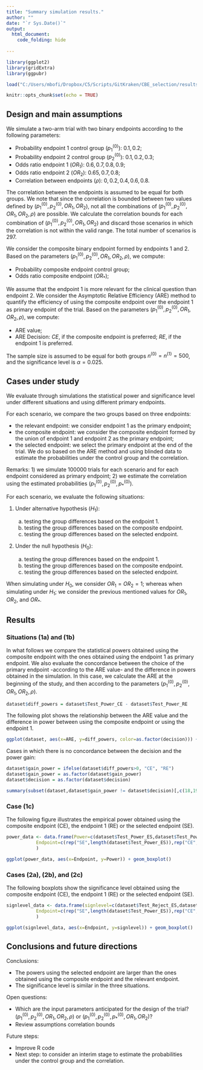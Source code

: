 ---
title: "Summary simulation results."
author: ""
date: "`r Sys.Date()`"
output: 
  html_document:
    code_folding: hide
    
---

```{r setup, include=FALSE}
library(ggplot2)
library(gridExtra)
library(ggpubr)

load("C:/Users/mbofi/Dropbox/C5/Scripts/GitKraken/CBE_selection/results/results_decision_H0.RData")

knitr::opts_chunk$set(echo = TRUE) 
```

## Design and main assumptions

We simulate a two-arm trial with two binary endpoints according to the following parameters:

  - Probability endpoint 1 control group ($p_1^{(0)}$): $0.1, 0.2$;
  - Probability endpoint 2 control group ($p_2^{(0)}$): $0.1, 0.2, 0.3$;
  - Odds ratio endpoint 1 ($OR_1$): $0.6, 0.7, 0.8, 0.9$;
  - Odds ratio endpoint 2 ($OR_2$): $0.65, 0.7, 0.8$;
  - Correlation between endpoints ($\rho$): $0, 0.2, 0.4, 0.6, 0.8$.  

The correlation between the endpoints is assumed to be equal for both groups. We note that since the correlation is bounded between two values defined by ($p_1^{(0)},p_2^{(0)},OR_1,OR_2$), not all the combinations of  ($p_1^{(0)},p_2^{(0)},OR_1,OR_2,\rho$)  are possible. We calculate the correlation bounds for each combination of ($p_1^{(0)},p_2^{(0)},OR_1,OR_2$) and discard those scenarios in which the correlation is not within the valid range. The total number of scenarios is $297$.

We consider the composite binary endpoint formed by endpoints 1 and 2. 
Based on the parameters ($p_1^{(0)},p_2^{(0)},OR_1,OR_2,\rho$), we compute:

  - Probability composite endpoint control group;
  - Odds ratio composite endpoint ($OR_*$);
  
  
We assume that the endpoint 1 is more relevant for the clinical question than endpoint 2.
We consider the Asymptotic Relative Efficiency (ARE) method to quantify the efficiency of using the composite endpoint over the endpoint 1 as primary endpoint of the trial. Based on the parameters ($p_1^{(0)},p_2^{(0)},OR_1,OR_2,\rho$), we compute:

  - ARE value;
  - ARE Decision: *CE*, if the composite endpoint is preferred; *RE*, if the endpoint 1 is preferred.

The sample size is assumed to be equal for both groups $n^{(0)} = n^{(1)} = 500$, and the  significance level is 
$\alpha=0.025$.

## Cases under study

We evaluate through simulations the statistical power and significance level under different situations and using different primary endpoints.

For each scenario, we compare the two groups based on three endpoints:

  - the relevant endpoint: we consider endpoint 1 as the primary endpoint;
  - the composite endpoint: we consider the composite endpoint formed by the union of endpoint 1 and endpoint 2 as the primary endpoint;
  - the selected endpoint: we select the primary endpoint at the end of the trial. We do so based on the ARE method and using blinded data to estimate the probabilities under the control group and the correlation. 
  
Remarks: 
1) we simulate $100000$ trials for each scenario and for each endpoint considered as primary endpoint; 
2) we estimate the correlation using the estimated probabilities ($p_1^{(0)},p_2^{(0)},p_*^{(0)}$).
<!-- under the control group.   -->

For each scenario, we evaluate the following situations:

  1. Under alternative hypothesis ($H_1$):
  
      a. testing the group differences based on the endpoint 1.
      b. testing the group differences based on the composite endpoint.
      <!-- c. we select the primary endpoint at the end of the trial. We do so using the ARE method and using blinded data to estimate the probabilities under the control group and the correlation. -->
      c. testing the group differences based on the selected endpoint.
  
  2. Under the null hypothesis ($H_0$): 
  
      a. testing the group differences based on the endpoint 1.
      b. testing the group differences based on the composite endpoint.
      <!-- c. we select the primary endpoint at the end of the trial. We do so using the ARE method and using blinded data to estimate the probabilities under the control group and the correlation. -->
      c. testing the group differences based on the selected endpoint.

<!-- In the following situations, we select the primary endpoint at the end of the trial. We do so using the ARE method and using blinded data to estimate the probabilities under the control group and the correlation. -->

  <!-- 3. Under the null hypothesis ($H_0$) and:  -->

  <!--       a. testing the group differences based on the endpoint chosen using the ARE method (and based on blinded data) -->

  <!-- 4. Under the null hypothesis ($H_0$) and:  -->

  <!--       a. testing the group differences based on the endpoint chosen using the ARE method (and based on blinded data) -->


When simulating under $H_0$, we consider $OR_1=OR_2=1$; whereas when simulating under $H_1$; we consider the previous mentioned values for $OR_1$, $OR_2$, and $OR_*$.

## Results

### Situations (1a) and (1b)

In what follows we compare the statistical powers obtained using the composite endpoint with the ones obtained using the endpoint 1 as  primary endpoint. We also evaluate the concordance between the choice of the primary endpoint
<!-- decision between using the composite endpoint or the endpoint 1  -->
-according to the ARE value- and the difference in powers obtained in the simulation.  In this case, we calculate the ARE at the beginning of the study, and then according to the parameters ($p_1^{(0)},p_2^{(0)},OR_1,OR_2,\rho$).

```{r} 
dataset$diff_powers = dataset$Test_Power_CE - dataset$Test_Power_RE 
```

The following plot shows the relationship between the ARE value and the difference in power between using the composite endpoint or using the endpoint 1. 
```{r}
ggplot(dataset, aes(x=ARE, y=diff_powers, color=as.factor(decision))) + geom_point(size=2) + labs(y = "Difference in power (Power CE - Power RE)", x="ARE", color="Decision")
```

Cases in which there is no concordance between the decision and the power gain: 
```{r}
dataset$gain_power = ifelse(dataset$diff_powers>0, "CE", "RE")
dataset$gain_power = as.factor(dataset$gain_power)
dataset$decision = as.factor(dataset$decision)

summary(subset(dataset,dataset$gain_power != dataset$decision)[,c(18,19,20,21,26)])
```

### Case (1c) 

The following figure illustrates the empirical power obtained using the composite endpoint (CE), the endpoint 1 (RE) or the selected endpoint (SE). 
```{r, warning=F}
power_data <- data.frame(Power=c(dataset$Test_Power_ES,dataset$Test_Power_CE,dataset$Test_Power_RE),
           Endpoint=c(rep("SE",length(dataset$Test_Power_ES)),rep("CE",length(dataset$Test_Power_CE)),rep("RE",length(dataset$Test_Power_RE)))
           )

ggplot(power_data, aes(x=Endpoint, y=Power)) + geom_boxplot() 
```

### Cases (2a), (2b), and (2c) 


The following boxplots show the significance level obtained using the composite endpoint (CE), the endpoint 1 (RE) or the selected endpoint (SE). 
```{r, warning=F}
signlevel_data <- data.frame(signlevel=c(dataset$Test_Reject_ES,dataset$Test_Reject_CE,dataset$Test_Reject_RE),
           Endpoint=c(rep("SE",length(dataset$Test_Power_ES)),rep("CE",length(dataset$Test_Power_CE)),rep("RE",length(dataset$Test_Power_RE)))
           )

ggplot(signlevel_data, aes(x=Endpoint, y=signlevel)) + geom_boxplot()
```



## Conclusions and future directions

Conclusions:

  - The powers using the selected endpoint are larger than the ones obtained using the composite endpoint and the relevant endpoint.
  - The significance level is similar in the three situations.

Open questions:

  - Which are the input parameters anticipated for the design of the trial? ($p_1^{(0)},p_2^{(0)},OR_1,OR_2,\rho$) or ($p_1^{(0)},p_2^{(0)},p_*^{(0)},OR_1,OR_2$)?
  - Review assumptions correlation bounds

Future steps: 

  - Improve R code
  - Next step: to consider an interim stage to estimate the probabilities under the control group and the correlation.


<!-- ## Additional figures -->

<!-- For each scenario, we plot how the difference in power behaves according to the correlation. -->
<!-- ```{r} -->
<!-- p <- list() -->
<!-- for(i in 1:max(dataset$scenario)){  -->
<!--   sub=subset(dataset,dataset$scenario==i) -->
<!--   p[[i]] <-ggplot(sub, aes(x=corr, y=diff_powers, color=as.factor(decision)))  + -->
<!--     geom_point(size=2) + labs(y = "Power difference", x="Correlation", color="Decision") + coord_cartesian(ylim = c(-0.25, 0.75)) -->
<!-- }  -->
<!-- marrangeGrob(p,ncol=2,nrow=2)  -->
<!-- ``` -->


